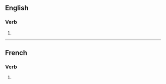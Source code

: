 {{also|classifiés}}
==English==

===Verb===
{{head|en|verb form}}

# {{en-third-person singular of|classify}}

----

==French==

===Verb===
{{head|fr|verb form}}

# {{inflection of|fr|classifier||2|s|pres|ind//sub}}